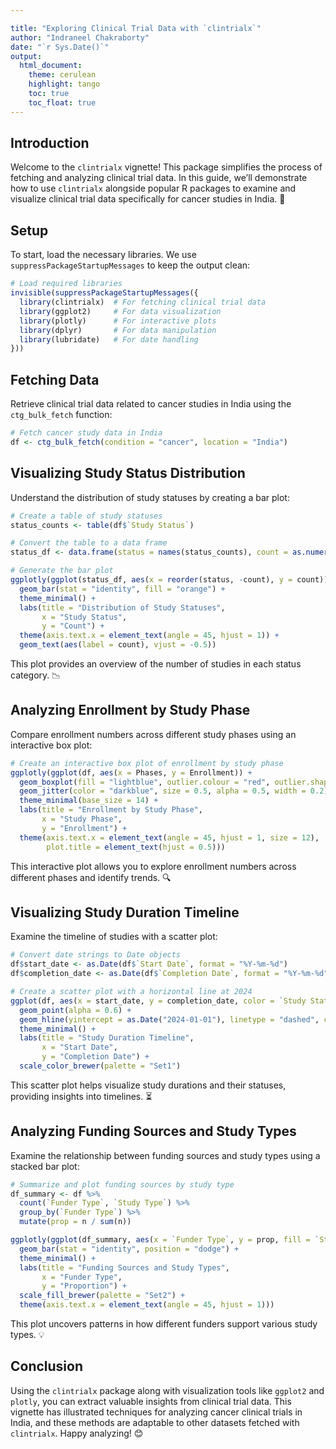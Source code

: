 ```yaml
---

title: "Exploring Clinical Trial Data with `clintrialx`"
author: "Indraneel Chakraborty"
date: "`r Sys.Date()`"
output: 
  html_document:
    theme: cerulean
    highlight: tango
    toc: true
    toc_float: true
---
```


## Introduction

Welcome to the `clintrialx` vignette! This package simplifies the process of fetching and analyzing clinical trial data. In this guide, we'll demonstrate how to use `clintrialx` alongside popular R packages to examine and visualize clinical trial data specifically for cancer studies in India. 🚀

## Setup

To start, load the necessary libraries. We use `suppressPackageStartupMessages` to keep the output clean:

```r
# Load required libraries
invisible(suppressPackageStartupMessages({
  library(clintrialx)  # For fetching clinical trial data
  library(ggplot2)     # For data visualization
  library(plotly)      # For interactive plots
  library(dplyr)       # For data manipulation
  library(lubridate)   # For date handling
}))
```

## Fetching Data

Retrieve clinical trial data related to cancer studies in India using the `ctg_bulk_fetch` function:

```r
# Fetch cancer study data in India
df <- ctg_bulk_fetch(condition = "cancer", location = "India")
```

## Visualizing Study Status Distribution 

Understand the distribution of study statuses by creating a bar plot:

```r
# Create a table of study statuses
status_counts <- table(df$`Study Status`)

# Convert the table to a data frame
status_df <- data.frame(status = names(status_counts), count = as.numeric(status_counts))

# Generate the bar plot
ggplotly(ggplot(status_df, aes(x = reorder(status, -count), y = count)) +
  geom_bar(stat = "identity", fill = "orange") +
  theme_minimal() +
  labs(title = "Distribution of Study Statuses",
       x = "Study Status",
       y = "Count") +
  theme(axis.text.x = element_text(angle = 45, hjust = 1)) +
  geom_text(aes(label = count), vjust = -0.5))
```

This plot provides an overview of the number of studies in each status category. 📉

## Analyzing Enrollment by Study Phase 

Compare enrollment numbers across different study phases using an interactive box plot:

```r
# Create an interactive box plot of enrollment by study phase
ggplotly(ggplot(df, aes(x = Phases, y = Enrollment)) +
  geom_boxplot(fill = "lightblue", outlier.colour = "red", outlier.shape = 1) +
  geom_jitter(color = "darkblue", size = 0.5, alpha = 0.5, width = 0.2) +
  theme_minimal(base_size = 14) +
  labs(title = "Enrollment by Study Phase",
       x = "Study Phase",
       y = "Enrollment") +
  theme(axis.text.x = element_text(angle = 45, hjust = 1, size = 12),
        plot.title = element_text(hjust = 0.5)))
```

This interactive plot allows you to explore enrollment numbers across different phases and identify trends. 🔍

## Visualizing Study Duration Timeline 

Examine the timeline of studies with a scatter plot:

```r
# Convert date strings to Date objects
df$start_date <- as.Date(df$`Start Date`, format = "%Y-%m-%d")
df$completion_date <- as.Date(df$`Completion Date`, format = "%Y-%m-%d")

# Create a scatter plot with a horizontal line at 2024
ggplot(df, aes(x = start_date, y = completion_date, color = `Study Status`)) +
  geom_point(alpha = 0.6) +
  geom_hline(yintercept = as.Date("2024-01-01"), linetype = "dashed", color = "blue") +
  theme_minimal() +
  labs(title = "Study Duration Timeline",
       x = "Start Date",
       y = "Completion Date") +
  scale_color_brewer(palette = "Set1")
```

This scatter plot helps visualize study durations and their statuses, providing insights into timelines. ⏳

## Analyzing Funding Sources and Study Types

Examine the relationship between funding sources and study types using a stacked bar plot:

```r
# Summarize and plot funding sources by study type
df_summary <- df %>%
  count(`Funder Type`, `Study Type`) %>%
  group_by(`Funder Type`) %>%
  mutate(prop = n / sum(n))

ggplotly(ggplot(df_summary, aes(x = `Funder Type`, y = prop, fill = `Study Type`)) +
  geom_bar(stat = "identity", position = "dodge") +
  theme_minimal() +
  labs(title = "Funding Sources and Study Types",
       x = "Funder Type",
       y = "Proportion") +
  scale_fill_brewer(palette = "Set2") +
  theme(axis.text.x = element_text(angle = 45, hjust = 1)))
```

This plot uncovers patterns in how different funders support various study types. 💡

## Conclusion 

Using the `clintrialx` package along with visualization tools like `ggplot2` and `plotly`, you can extract valuable insights from clinical trial data. This vignette has illustrated techniques for analyzing cancer clinical trials in India, and these methods are adaptable to other datasets fetched with `clintrialx`. Happy analyzing! 😊
